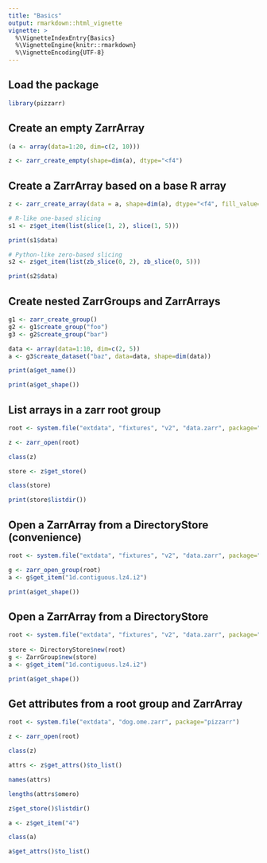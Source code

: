 ```yaml
---
title: "Basics"
output: rmarkdown::html_vignette
vignette: >
  %\VignetteIndexEntry{Basics}
  %\VignetteEngine{knitr::rmarkdown}
  %\VignetteEncoding{UTF-8}
---
```


## Load the package

```r
library(pizzarr)
```

## Create an empty ZarrArray

```r
(a <- array(data=1:20, dim=c(2, 10)))

z <- zarr_create_empty(shape=dim(a), dtype="<f4")
```

## Create a ZarrArray based on a base R array

```r
z <- zarr_create_array(data = a, shape=dim(a), dtype="<f4", fill_value=NA)

# R-like one-based slicing
s1 <- z$get_item(list(slice(1, 2), slice(1, 5)))

print(s1$data)

# Python-like zero-based slicing
s2 <- z$get_item(list(zb_slice(0, 2), zb_slice(0, 5)))

print(s2$data)

```

## Create nested ZarrGroups and ZarrArrays

```r
g1 <- zarr_create_group()
g2 <- g1$create_group("foo")
g3 <- g2$create_group("bar")

data <- array(data=1:10, dim=c(2, 5))
a <- g3$create_dataset("baz", data=data, shape=dim(data))

print(a$get_name())

print(a$get_shape())
```

## List arrays in a zarr root group

```r
root <- system.file("extdata", "fixtures", "v2", "data.zarr", package="pizzarr")

z <- zarr_open(root)

class(z)

store <- z$get_store()

class(store)

print(store$listdir())
```

## Open a ZarrArray from a DirectoryStore (convenience)

```r
root <- system.file("extdata", "fixtures", "v2", "data.zarr", package="pizzarr")

g <- zarr_open_group(root)
a <- g$get_item("1d.contiguous.lz4.i2")

print(a$get_shape())
```

## Open a ZarrArray from a DirectoryStore

```r
root <- system.file("extdata", "fixtures", "v2", "data.zarr", package="pizzarr")
    
store <- DirectoryStore$new(root)
g <- ZarrGroup$new(store)
a <- g$get_item("1d.contiguous.lz4.i2")

print(a$get_shape())
```

## Get attributes from a root group and ZarrArray

```r
root <- system.file("extdata", "dog.ome.zarr", package="pizzarr")

z <- zarr_open(root)

class(z)

attrs <- z$get_attrs()$to_list()

names(attrs)

lengths(attrs$omero)

z$get_store()$listdir()

a <- z$get_item("4")

class(a)

a$get_attrs()$to_list()
```
